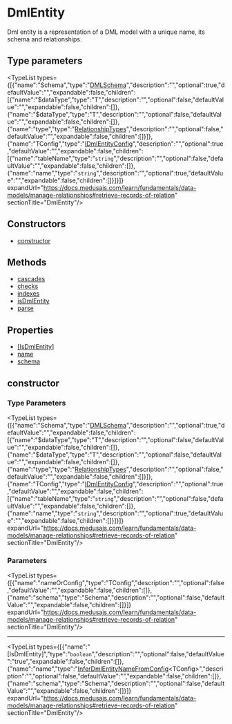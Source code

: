 
# DmlEntity

Dml entity is a representation of a DML model with a unique
name, its schema and relationships.

## Type parameters

<TypeList types={[{"name":"Schema","type":"[DMLSchema](../../../../types/DmlTypes/types/types.DmlTypes.DMLSchema/page.mdx)","description":"","optional":true,"defaultValue":"","expandable":false,"children":[{"name":"$dataType","type":"T","description":"","optional":false,"defaultValue":"","expandable":false,"children":[]},{"name":"$dataType","type":"T","description":"","optional":false,"defaultValue":"","expandable":false,"children":[]},{"name":"type","type":"[RelationshipTypes](../../../../types/DmlTypes/types/types.DmlTypes.RelationshipTypes/page.mdx)","description":"","optional":false,"defaultValue":"","expandable":false,"children":[]}]},{"name":"TConfig","type":"[IDmlEntityConfig](../../../../types/DmlTypes/types/types.DmlTypes.IDmlEntityConfig/page.mdx)","description":"","optional":true,"defaultValue":"","expandable":false,"children":[{"name":"tableName","type":"`string`","description":"","optional":false,"defaultValue":"","expandable":false,"children":[]},{"name":"name","type":"`string`","description":"","optional":true,"defaultValue":"","expandable":false,"children":[]}]}]} expandUrl="https://docs.medusajs.com/learn/fundamentals/data-models/manage-relationships#retrieve-records-of-relation" sectionTitle="DmlEntity"/>

## Constructors

- [constructor](page.mdx#constructor)

## Methods

- [cascades](../../../Model_Methods/methods/dml.Model_Methods.cascades/page.mdx)
- [checks](../../DmlEntity/methods/dml.entity.DmlEntity.checks/page.mdx)
- [indexes](../../../Model_Methods/methods/dml.Model_Methods.indexes/page.mdx)
- [isDmlEntity](../../DmlEntity/methods/dml.entity.DmlEntity.isDmlEntity/page.mdx)
- [parse](../../DmlEntity/methods/dml.entity.DmlEntity.parse/page.mdx)

## Properties

- [[IsDmlEntity]](page.mdx#[isdmlentity])
- [name](page.mdx#name)
- [schema](page.mdx#schema)

## constructor

### Type Parameters

<TypeList types={[{"name":"Schema","type":"[DMLSchema](../../../../types/DmlTypes/types/types.DmlTypes.DMLSchema/page.mdx)","description":"","optional":true,"defaultValue":"","expandable":false,"children":[{"name":"$dataType","type":"T","description":"","optional":false,"defaultValue":"","expandable":false,"children":[]},{"name":"$dataType","type":"T","description":"","optional":false,"defaultValue":"","expandable":false,"children":[]},{"name":"type","type":"[RelationshipTypes](../../../../types/DmlTypes/types/types.DmlTypes.RelationshipTypes/page.mdx)","description":"","optional":false,"defaultValue":"","expandable":false,"children":[]}]},{"name":"TConfig","type":"[IDmlEntityConfig](../../../../types/DmlTypes/types/types.DmlTypes.IDmlEntityConfig/page.mdx)","description":"","optional":true,"defaultValue":"","expandable":false,"children":[{"name":"tableName","type":"`string`","description":"","optional":false,"defaultValue":"","expandable":false,"children":[]},{"name":"name","type":"`string`","description":"","optional":true,"defaultValue":"","expandable":false,"children":[]}]}]} expandUrl="https://docs.medusajs.com/learn/fundamentals/data-models/manage-relationships#retrieve-records-of-relation" sectionTitle="DmlEntity"/>

### Parameters

<TypeList types={[{"name":"nameOrConfig","type":"TConfig","description":"","optional":false,"defaultValue":"","expandable":false,"children":[]},{"name":"schema","type":"Schema","description":"","optional":false,"defaultValue":"","expandable":false,"children":[]}]} expandUrl="https://docs.medusajs.com/learn/fundamentals/data-models/manage-relationships#retrieve-records-of-relation" sectionTitle="DmlEntity"/>

___

<TypeList types={[{"name":"[IsDmlEntity]","type":"`boolean`","description":"","optional":false,"defaultValue":"true","expandable":false,"children":[]},{"name":"name","type":"[InferDmlEntityNameFromConfig](../../../../types/DmlTypes/types/types.DmlTypes.InferDmlEntityNameFromConfig/page.mdx)&#60;TConfig&#62;","description":"","optional":false,"defaultValue":"","expandable":false,"children":[]},{"name":"schema","type":"Schema","description":"","optional":false,"defaultValue":"","expandable":false,"children":[]}]} expandUrl="https://docs.medusajs.com/learn/fundamentals/data-models/manage-relationships#retrieve-records-of-relation" sectionTitle="DmlEntity"/>
